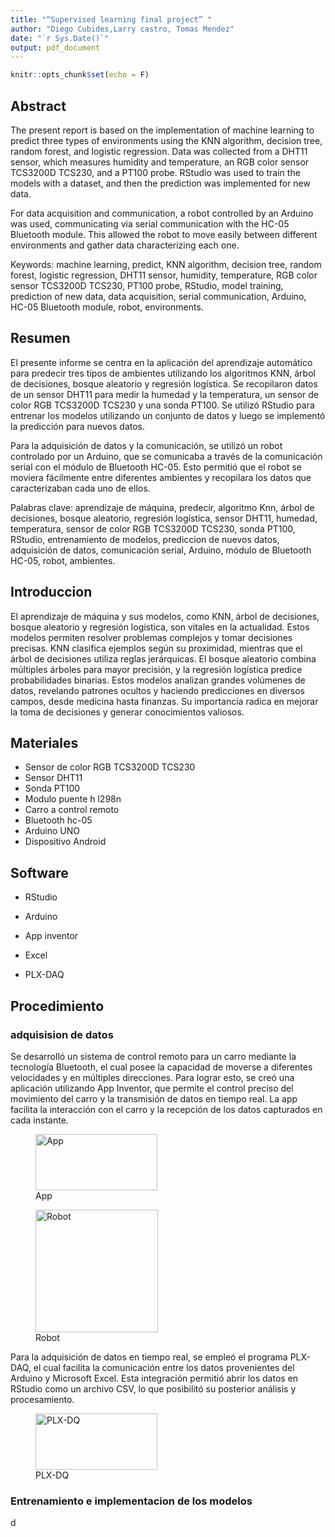 ```yaml
---
title: "“Supervised learning final project” "
author: "Diego Cubides,Larry castro, Tomas Mendez"
date: "`r Sys.Date()`"
output: pdf_document
---
```


```r
knitr::opts_chunk$set(echo = F)
```

## Abstract

The present report is based on the implementation of machine learning to predict three types of environments using the KNN algorithm, decision tree, random forest, and logistic regression. Data was collected from a DHT11 sensor, which measures humidity and temperature, an RGB color sensor TCS3200D TCS230, and a PT100 probe. RStudio was used to train the models with a dataset, and then the prediction was implemented for new data.

For data acquisition and communication, a robot controlled by an Arduino was used, communicating via serial communication with the HC-05 Bluetooth module. This allowed the robot to move easily between different environments and gather data characterizing each one.

Keywords: machine learning, predict, KNN algorithm, decision tree, random forest, logistic regression, DHT11 sensor, humidity, temperature, RGB color sensor TCS3200D TCS230, PT100 probe, RStudio, model training, prediction of new data, data acquisition, serial communication, Arduino, HC-05 Bluetooth module, robot, environments.

## Resumen

El presente informe se centra en la aplicación del aprendizaje automático para predecir tres tipos de ambientes utilizando los algoritmos KNN, árbol de decisiones, bosque aleatorio y regresión logística. Se recopilaron datos de un sensor DHT11 para medir la humedad y la temperatura, un sensor de color RGB TCS3200D TCS230 y una sonda PT100. Se utilizó RStudio para entrenar los modelos utilizando un conjunto de datos y luego se implementó la predicción para nuevos datos.

Para la adquisición de datos y la comunicación, se utilizó un robot controlado por un Arduino, que se comunicaba a través de la comunicación serial con el módulo de Bluetooth HC-05. Esto permitió que el robot se moviera fácilmente entre diferentes ambientes y recopilara los datos que caracterizaban cada uno de ellos.

Palabras clave: aprendizaje de máquina, predecir, algoritmo Knn, árbol de decisiones, bosque aleatorio, regresión logística, sensor DHT11, humedad, temperatura, sensor de color RGB TCS3200D TCS230, sonda PT100, RStudio, entrenamiento de modelos, prediccion de nuevos datos, adquisición de datos, comunicación serial, Arduino, módulo de Bluetooth HC-05, robot, ambientes.

## Introduccion

El aprendizaje de máquina y sus modelos, como KNN, árbol de decisiones, bosque aleatorio y regresión logística, son vitales en la actualidad. Estos modelos permiten resolver problemas complejos y tomar decisiones precisas. KNN clasifica ejemplos según su proximidad, mientras que el árbol de decisiones utiliza reglas jerárquicas. El bosque aleatorio combina múltiples árboles para mayor precisión, y la regresión logística predice probabilidades binarias. Estos modelos analizan grandes volúmenes de datos, revelando patrones ocultos y haciendo predicciones en diversos campos, desde medicina hasta finanzas. Su importancia radica en mejorar la toma de decisiones y generar conocimientos valiosos.

## Materiales

-   Sensor de color RGB TCS3200D TCS230
-   Sensor DHT11
-   Sonda PT100
-   Modulo puente h l298n
-   Carro a control remoto
-   Bluetooth hc-05
-   Arduino UNO
-   Dispositivo Android

## Software

-   RStudio

-   Arduino

-   App inventor

-   Excel

-   PLX-DAQ

## Procedimiento

###    adquisision de datos

Se desarrolló un sistema de control remoto para un carro mediante la tecnología Bluetooth, el cual posee la capacidad de moverse a diferentes velocidades y en múltiples direcciones. Para lograr esto, se creó una aplicación utilizando App Inventor, que permite el control preciso del movimiento del carro y la transmisión de datos en tiempo real. La app facilita la interacción con el carro y la recepción de los datos capturados en cada instante.

<div>

<p style="text-align:center;">

![App](app.png){width="195" height="90"}

<p style="text-align:center;">

![Robot](robot.png){withd="1%" width="196"}

</div>

Para la adquisición de datos en tiempo real, se empleó el programa PLX-DAQ, el cual facilita la comunicación entre los datos provenientes del Arduino y Microsoft Excel. Esta integración permitió abrir los datos en RStudio como un archivo CSV, lo que posibilitó su posterior análisis y procesamiento.

<div>

<p style="text-align:center;">

![PLX-DQ](PLX.png){width="195" height="90"}

</div>

### Entrenamiento e implementacion de los modelos 

d
